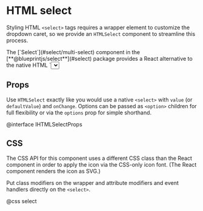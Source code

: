 # HTML select

Styling HTML `<select>` tags requires a wrapper element to customize the
dropdown caret, so we provide an `HTMLSelect` component to streamline this
process.

<div class="@ns-callout @ns-intent-success @ns-icon-info-sign">
    The [`Select`](#select/multi-select) component in the [**@blueprintjs/select**](#select)
    package provides a React alternative to the native HTML `<select>` tag. Notably, it
    supports custom filtering logic and item rendering.
</div>

## Props

Use `HTMLSelect` exactly like you would use a native `<select>` with `value` (or
`defaultValue`) and `onChange`. Options can be passed as `<option>` children for
full flexibility or via the `options` prop for simple shorthand.

@interface IHTMLSelectProps

## CSS

The CSS API for this component uses a different CSS class than the React component
in order to apply the icon via the CSS-only icon font. (The React component
renders the icon as SVG.)

Put class modifiers on the wrapper and attribute modifiers and event handlers
directly on the `<select>`.

@css select
